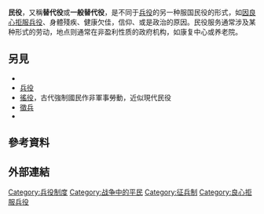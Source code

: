 {{Otheruses|替代役 (中華民國)}}
{{unreferenced|time=2014-08-05T16:18:22+00:00}}
'''民役'''，又稱'''替代役'''或'''一般替代役'''，是不同于[[兵役|兵役]]的另一种服国民役的形式，如[[良心拒服兵役者|因良心拒服兵役]]、身體殘疾、健康欠佳，信仰、或是政治的原因。民役服务通常涉及某种形式的劳动，地点则通常在非盈利性质的政府机构，如康复中心或养老院。

==另見==
* {{link-en|國民役|National service}}
* [[兵役|兵役]]
* [[徭役|徭役]]，古代強制國民作非軍事勞動，近似現代民役
* [[徵兵|徵兵]]
* {{link-en|公共服務|Public service}}

== 參考資料 ==
{{Reflist}}

== 外部連結 ==

[[Category:兵役制度|Category:兵役制度]]
[[Category:战争中的平民|Category:战争中的平民]]
[[Category:征兵制|Category:征兵制]]
[[Category:良心拒服兵役|Category:良心拒服兵役]]